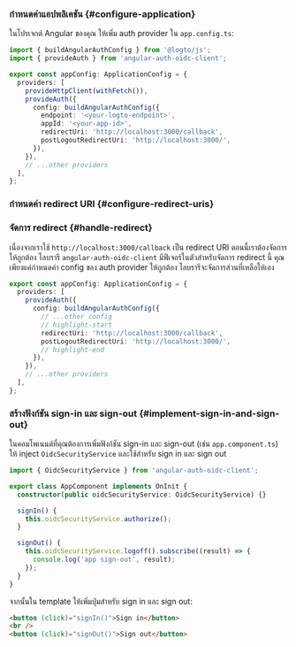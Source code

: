 
### กำหนดค่าแอปพลิเคชัน \{#configure-application}

ในโปรเจกต์ Angular ของคุณ ให้เพิ่ม auth provider ใน `app.config.ts`:

```ts title="app/app.config.ts"
import { buildAngularAuthConfig } from '@logto/js';
import { provideAuth } from 'angular-auth-oidc-client';

export const appConfig: ApplicationConfig = {
  providers: [
    provideHttpClient(withFetch()),
    provideAuth({
      config: buildAngularAuthConfig({
        endpoint: '<your-logto-endpoint>',
        appId: '<your-app-id>',
        redirectUri: 'http://localhost:3000/callback',
        postLogoutRedirectUri: 'http://localhost:3000/',
      }),
    }),
    // ...other providers
  ],
};
```

### กำหนดค่า redirect URI \{#configure-redirect-uris}

<SignInFlowSummary />

<AssumingUrl />

<WebConfigureRedirectUris />

### จัดการ redirect \{#handle-redirect}

เนื่องจากเราใช้ `http://localhost:3000/callback` เป็น redirect URI ตอนนี้เราต้องจัดการให้ถูกต้อง ไลบรารี `angular-auth-oidc-client` มีฟีเจอร์ในตัวสำหรับจัดการ redirect นี้ คุณเพียงแค่กำหนดค่า config ของ auth provider ให้ถูกต้อง ไลบรารีจะจัดการส่วนที่เหลือให้เอง

```ts title="app/app.config.ts"
export const appConfig: ApplicationConfig = {
  providers: [
    provideAuth({
      config: buildAngularAuthConfig({
        // ...other config
        // highlight-start
        redirectUri: 'http://localhost:3000/callback',
        postLogoutRedirectUri: 'http://localhost:3000/',
        // highlight-end
      }),
    }),
    // ...other providers
  ],
};
```

### สร้างฟังก์ชัน sign-in และ sign-out \{#implement-sign-in-and-sign-out}

ในคอมโพเนนต์ที่คุณต้องการเพิ่มฟังก์ชัน sign-in และ sign-out (เช่น `app.component.ts`) ให้ inject `OidcSecurityService` และใช้สำหรับ sign in และ sign out

```ts title="app/app.component.ts"
import { OidcSecurityService } from 'angular-auth-oidc-client';

export class AppComponent implements OnInit {
  constructor(public oidcSecurityService: OidcSecurityService) {}

  signIn() {
    this.oidcSecurityService.authorize();
  }

  signOut() {
    this.oidcSecurityService.logoff().subscribe((result) => {
      console.log('app sign-out', result);
    });
  }
}
```

จากนั้นใน template ให้เพิ่มปุ่มสำหรับ sign in และ sign out:

```html title="app/app.component.html"
<button (click)="signIn()">Sign in</button>
<br />
<button (click)="signOut()">Sign out</button>
```

<SignOutNote />

<Checkpoint />
